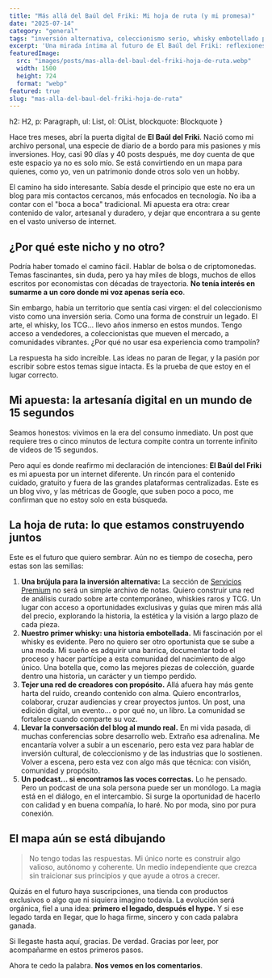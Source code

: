 ```yaml
---
title: "Más allá del Baúl del Friki: Mi hoja de ruta (y mi promesa)"
date: "2025-07-14"
category: "general"
tags: "inversión alternativa, coleccionismo serio, whisky embotellado propio, arte contemporáneo, TCG como inversión, blog coleccionismo, curaduría digital, contenido sin hype"
excerpt: 'Una mirada íntima al futuro de El Baúl del Friki: reflexiones sobre coleccionismo, whisky, arte e inversión alternativa, con una promesa de contenido duradero más allá del hype.'
featuredImage:
  src: "images/posts/mas-alla-del-baul-del-friki-hoja-de-ruta.webp"
  width: 1500
  height: 724
  format: "webp"
featured: true
slug: "mas-alla-del-baul-del-friki-hoja-de-ruta"
---
```



  h2: H2,
  p: Paragraph,
  ul: List,
  ol: OList,
  blockquote: Blockquote
}

Hace tres meses, abrí la puerta digital de **El Baúl del Friki**. Nació como mi archivo personal, una especie de diario de a bordo para mis pasiones y mis inversiones. Hoy, casi 90 días y 40 posts después, me doy cuenta de que este espacio ya no es solo mío. Se está convirtiendo en un mapa para quienes, como yo, ven un patrimonio donde otros solo ven un hobby.

El camino ha sido interesante. Sabía desde el principio que este no era un blog para mis contactos cercanos, más enfocados en tecnología. No iba a contar con el "boca a boca" tradicional. Mi apuesta era otra: crear contenido de valor, artesanal y duradero, y dejar que encontrara a su gente en el vasto universo de internet.

## ¿Por qué este nicho y no otro?

Podría haber tomado el camino fácil. Hablar de bolsa o de criptomonedas. Temas fascinantes, sin duda, pero ya hay miles de blogs, muchos de ellos escritos por economistas con décadas de trayectoria. **No tenía interés en sumarme a un coro donde mi voz apenas sería eco**.

Sin embargo, había un territorio que sentía casi virgen: el del coleccionismo visto como una inversión seria. Como una forma de construir un legado. El arte, el whisky, los TCG... llevo años inmerso en estos mundos. Tengo acceso a vendedores, a coleccionistas que mueven el mercado, a comunidades vibrantes. ¿Por qué no usar esa experiencia como trampolín?

La respuesta ha sido increíble. Las ideas no paran de llegar, y la pasión por escribir sobre estos temas sigue intacta. Es la prueba de que estoy en el lugar correcto.

## Mi apuesta: la artesanía digital en un mundo de 15 segundos

Seamos honestos: vivimos en la era del consumo inmediato. Un post que requiere tres o cinco minutos de lectura compite contra un torrente infinito de videos de 15 segundos.

Pero aquí es donde reafirmo mi declaración de intenciones:  **El Baúl del Friki** es mi apuesta por un internet diferente. Un rincón para el contenido cuidado, gratuito y fuera de las grandes plataformas centralizadas. Este es un blog vivo, y las métricas de Google, que suben poco a poco, me confirman que no estoy solo en esta búsqueda.

## La hoja de ruta: lo que estamos construyendo juntos

Este es el futuro que quiero sembrar. Aún no es tiempo de cosecha, pero estas son las semillas:

1. **Una brújula para la inversión alternativa:** La sección de [Servicios Premium](https://elbauldelfriki.com/servicios) no será un simple archivo de notas. Quiero construir una red de análisis curado sobre arte contemporáneo, whiskies raros y TCG. Un lugar con acceso a oportunidades exclusivas y guías que miren más allá del precio, explorando la historia, la estética y la visión a largo plazo de cada pieza.
2. **Nuestro primer whisky: una historia embotellada.** Mi fascinación por el whisky es evidente. Pero no quiero ser otro oportunista que se sube a una moda. Mi sueño es adquirir una barrica, documentar todo el proceso y hacer partícipe a esta comunidad del nacimiento de algo único. Una botella que, como las mejores piezas de colección, guarde dentro una historia, un carácter y un tiempo perdido.
3. **Tejer una red de creadores con propósito.** Allá afuera hay más gente harta del ruido, creando contenido con alma. Quiero encontrarlos, colaborar, cruzar audiencias y crear proyectos juntos. Un post, una edición digital, un evento... o por qué no, un libro. La comunidad se fortalece cuando comparte su voz.
4. **Llevar la conversación del blog al mundo real.** En mi vida pasada, di muchas conferencias sobre desarrollo web. Extraño esa adrenalina. Me encantaría volver a subir a un escenario, pero esta vez para hablar de inversión cultural, de coleccionismo y de las industrias que lo sostienen. Volver a escena, pero esta vez con algo más que técnica: con visión, comunidad y propósito.
5. **Un podcast... si encontramos las voces correctas.** Lo he pensado. Pero un podcast de una sola persona puede ser un monólogo. La magia está en el diálogo, en el intercambio. Si surge la oportunidad de hacerlo con calidad y en buena compañía, lo haré. No por moda, sino por pura conexión.

## El mapa aún se está dibujando

> No tengo todas las respuestas. Mi único norte es construir algo valioso, autónomo y coherente. Un medio independiente que crezca sin traicionar sus principios y que ayude a otros a crecer.
> 

Quizás en el futuro haya suscripciones, una tienda con productos exclusivos o algo que ni siquiera imagino todavía. La evolución será orgánica, fiel a una idea: **primero el legado, después el hype.** Y si ese legado tarda en llegar, que lo haga firme, sincero y con cada palabra ganada.

Si llegaste hasta aquí, gracias. De verdad. Gracias por leer, por acompañarme en estos primeros pasos.

Ahora te cedo la palabra. **Nos vemos en los comentarios**.

<CTA category={frontmatter.category} />